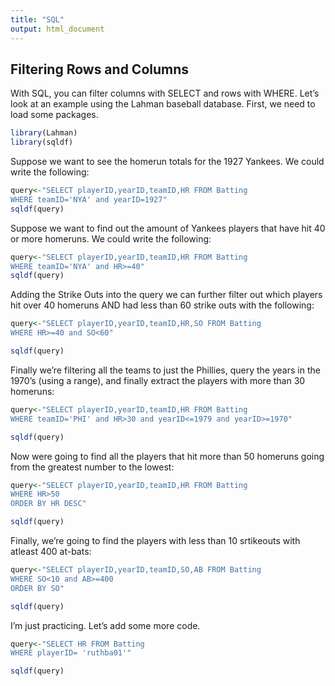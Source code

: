 ```yaml
---
title: "SQL"
output: html_document
---
```


## Filtering Rows and Columns 

With SQL, you can filter columns with SELECT and rows with WHERE. Let's look at an example using the Lahman baseball database. First, we need to load some packages. 

``` r
library(Lahman)
library(sqldf)
```


Suppose we want to see the homerun totals for the 1927 Yankees. We could write the following:
 

```r
query<-"SELECT playerID,yearID,teamID,HR FROM Batting
WHERE teamID='NYA' and yearID=1927"
sqldf(query)
```

Suppose we want to find out the amount of Yankees players that have hit 40 or more homeruns. We could write the following:

```r
query<-"SELECT playerID,yearID,teamID,HR FROM Batting
WHERE teamID='NYA' and HR>=40"
sqldf(query)
```

Adding the Strike Outs into the query we can further filter out which players hit over 40 homeruns AND had less than 60 strike outs with the following:

```r
query<-"SELECT playerID,yearID,teamID,HR,SO FROM Batting
WHERE HR>=40 and SO<60"

sqldf(query)
```

Finally we’re filtering all the teams to just the Phillies, query the years in the 1970’s (using a range), and finally extract the players with more than 30 homeruns:

```r
query<-"SELECT playerID,yearID,teamID,HR FROM Batting
WHERE teamID='PHI' and HR>30 and yearID<=1979 and yearID>=1970"

sqldf(query)
```

Now were going to find all the players that hit more than 50 homeruns going from the greatest number to the lowest:

```r
query<-"SELECT playerID,yearID,teamID,HR FROM Batting
WHERE HR>50
ORDER BY HR DESC"

sqldf(query)
```

Finally, we’re going to find the players with less than 10 srtikeouts with atleast 400 at-bats:

```r
query<-"SELECT playerID,yearID,teamID,SO,AB FROM Batting
WHERE SO<10 and AB>=400 
ORDER BY SO"

sqldf(query)
```

I'm just practicing. Let's add some more code.

```r
query<-"SELECT HR FROM Batting
WHERE playerID= 'ruthba01'"

sqldf(query)
```

